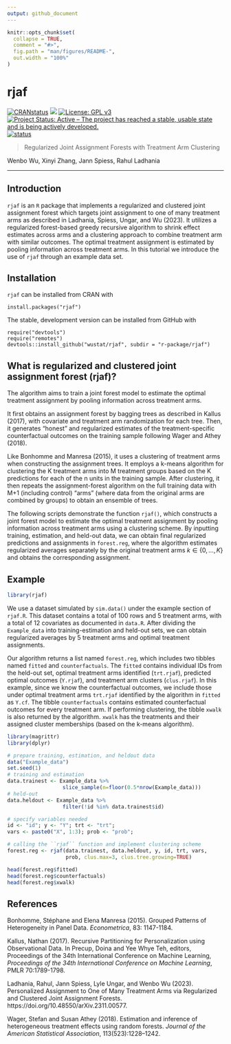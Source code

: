 ```yaml
---
output: github_document
---
```


<!-- README.md is generated from README.Rmd. Please edit that file -->

```r
knitr::opts_chunk$set(
  collapse = TRUE,
  comment = "#>",
  fig.path = "man/figures/README-",
  out.width = "100%"
)
```

# rjaf

<!-- badges: start -->
[![CRANstatus](https://www.r-pkg.org/badges/version/rjaf)](https://cran.r-project.org/package=rjaf)
[![](https://cranlogs.r-pkg.org/badges/grand-total/rjaf)](https://cran.r-project.org/package=rjaf)
[![License: GPL
v3](https://img.shields.io/badge/License-GPLv3-blue.svg)](https://www.gnu.org/licenses/gpl-3.0)
[![Project Status: Active – The project has reached a stable, usable
state and is being actively
developed.](https://www.repostatus.org/badges/latest/active.svg)](https://www.repostatus.org/#active)
[![status](https://joss.theoj.org/papers/ff8fa725cc40d0247158bd244f1117be/status.svg)](https://joss.theoj.org/papers/ff8fa725cc40d0247158bd244f1117be)
<!-- badges: end -->

> Regularized Joint Assignment Forests with Treatment Arm Clustering

Wenbo Wu, Xinyi Zhang, Jann Spiess, Rahul Ladhania

---
## Introduction

`rjaf` is an `R` package that implements a regularized and clustered joint assignment forest which targets joint assignment to one of many treatment arms as described in Ladhania, Spiess, Ungar, and Wu (2023). It utilizes a regularized forest-based greedy recursive algorithm to shrink effect estimates across arms and a clustering approach to combine treatment arm with similar outcomes. The optimal treatment assignment is estimated by pooling information across treatment arms. In this tutorial we introduce the use of `rjaf` through an example data set.



## Installation
`rjaf` can be installed from CRAN with
```
install.packages("rjaf")
```

The stable, development version can be installed from GitHub with
```
require("devtools")
require("remotes")
devtools::install_github("wustat/rjaf", subdir = "r-package/rjaf")
```

## What is regularized and clustered joint assignment forest (rjaf)? 
The algorithm aims to train a joint forest model to estimate the optimal treatment assignment by pooling information across treatment arms.

It first obtains an assignment forest by bagging trees as described in Kallus (2017),  with covariate and treatment arm randomization for each tree. Then, it generates "honest" and regularized estimates of the treatment-specific counterfactual outcomes on the training sample following Wager and Athey (2018).

Like Bonhomme and Manresa (2015), it uses a clustering of treatment arms when constructing the assignment trees. It employs a k-means algorithm for clustering the K treatment arms into M treatment groups based on the K predictions for each of the n units in the training sample. After clustering, it then repeats the assignment-forest algorithm on the full training data with M+1 (including control) "arms" (where data from the original arms are combined by groups) to obtain an ensemble of trees.

The following scripts demonstrate the function ``rjaf()``, which constructs a joint forest model to estimate the optimal treatment assignment by pooling information across treatment arms using a clustering scheme. By inputting training, estimation, and held-out data, we can obtain final regularized predictions and assignments in ``forest.reg``, where the algorithm estimates regularized averages separately by the original treatment arms $k \in \{0,\ldots,K\}$ and obtains the corresponding assignment.


## Example

```r
library(rjaf)
```


We use a dataset simulated by `sim.data()` under the example section of `rjaf.R`. This dataset contains a total of 100 rows and 5 treatment arms, with a total of 12 covariates as documented in `data.R`. After dividing the `Example_data` into training-estimation and held-out sets, we can obtain regularized averages by 5 treatment arms and optimal treatment assignments. 

Our algorithm returns a list named `forest.reg`, which includes two tibbles named `fitted` and `counterfactuals`. The `fitted` contains individual IDs from the held-out set, optimal treatment arms identified (`trt.rjaf`), predicted optimal outcomes (`Y.rjaf`), and treatment arm clusters (`clus.rjaf`). In this example, since we know the counterfactual outcomes, we include those under optimal treatment arms `trt.rjaf` identified by the algorithm in `fitted` as `Y.cf`. The tibble `counterfactuals` contains estimated counterfactual outcomes for every treatment arm. If performing clustering, the tibble `xwalk` is also returned by the algorithm. `xwalk` has the treatments and their assigned cluster memberships (based on the k-means algorithm).

```r
library(magrittr)
library(dplyr)

# prepare training, estimation, and heldout data
data("Example_data")
set.seed(1)
# training and estimation
data.trainest <- Example_data %>% 
                  slice_sample(n=floor(0.5*nrow(Example_data)))
# held-out
data.heldout <- Example_data %>% 
                  filter(!id %in% data.trainest$id)

# specify variables needed
id <- "id"; y <- "Y"; trt <- "trt";  
vars <- paste0("X", 1:3); prob <- "prob";

# calling the ``rjaf`` function and implement clustering scheme
forest.reg <- rjaf(data.trainest, data.heldout, y, id, trt, vars, 
                   prob, clus.max=3, clus.tree.growing=TRUE)

```

```r
head(forest.reg$fitted)
head(forest.reg$counterfactuals)
head(forest.reg$xwalk)
```


## References

Bonhomme, Stéphane and Elena Manresa (2015). Grouped Patterns of Heterogeneity in Panel Data. *Econometrica*, 83: 1147-1184.
\cr

Kallus, Nathan (2017). Recursive Partitioning for Personalization using Observational Data. In Precup, Doina and Yee Whye Teh, editors, Proceedings of the 34th International Conference on Machine Learning, *Proceedings of the 34th International Conference on Machine Learning*, PMLR 70:1789-1798.
\cr

Ladhania, Rahul, Jann Spiess, Lyle Ungar, and Wenbo Wu (2023). Personalized Assignment to One of Many Treatment Arms via Regularized and Clustered Joint Assignment Forests. https://doi.org/10.48550/arXiv.2311.00577.
\cr

Wager, Stefan and Susan Athey (2018). Estimation and inference of heterogeneous treatment effects using random forests. *Journal of the American Statistical Association*, 113(523):1228–1242.
\cr
